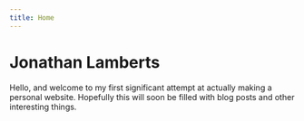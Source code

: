 ```yaml
---
title: Home
--- 
```


# Jonathan Lamberts
Hello, and welcome to my first significant attempt at actually making a personal website.  Hopefully this will soon be filled with blog posts and other interesting things.  